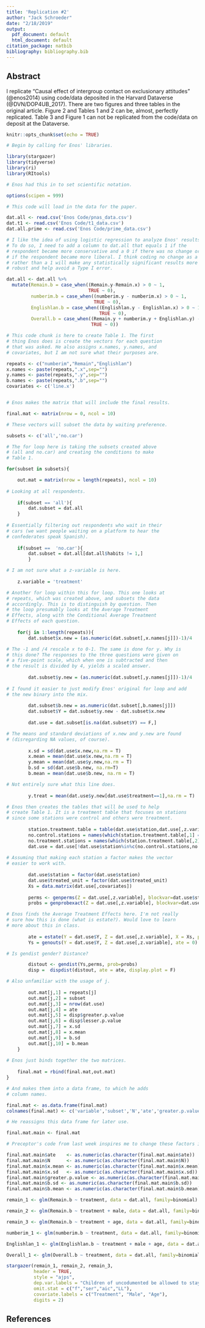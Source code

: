 ```yaml
---
title: 'Replication #2'
author: "Jack Schroeder"
date: "2/18/2019"
output:
  pdf_document: default
  html_document: default
citation_package: natbib
bibliography: bibliography.bib
---
```


## Abstract

I replicate "Causal effect of intergroup contact on exclusionary attitudes" (@enos2014) using code/data deposited in the Harvard Dataverse (@DVN/DOP4UB_2017). There are two figures and three tables in the original article. Figure 2 and Tables 1 and 2 can be, almost, perfectly replicated. Table 3 and Figure 1 can not be replicated from the code/data on deposit at the Dataverse.  

```r
knitr::opts_chunk$set(echo = TRUE)

# Begin by calling for Enos' libraries.

library(stargazer)
library(tidyverse)
library(ri)
library(RItools)

# Enos had this in to set scientific notation.

options(scipen = 999)  

# This code will load in the data for the paper.

dat.all <- read.csv('Enos Code/pnas_data.csv')
dat.t1 <- read.csv('Enos Code/t1_data.csv')
dat.all.prime <- read.csv('Enos Code/prime_data.csv')

```

```r
# I like the idea of using logistic regression to analyze Enos' results.
# To do so, I need to add a column to dat.all that equals 1 if the 
# respondent became more conservative and a 0 if there was no change or
# if the respondent became more liberal. I think coding no change as a 0
# rather than a 1 will make any statistically significant results more
# robust and help avoid a Type I error.

dat.all <- dat.all %>% 
  mutate(Remain.b = case_when((Remain.y-Remain.x) > 0 ~ 1,
                              TRUE ~ 0),
         numberim.b = case_when((numberim.y - numberim.x) > 0 ~ 1,
                                TRUE ~ 0),
         Englishlan.b = case_when((Englishlan.y - Englishlan.x) > 0 ~ 1,
                                  TRUE ~ 0),
         Overall.b = case_when((Remain.y + numberim.y + Englishlan.y) - (Remain.x + numberim.x + Englishlan.x) > 0 ~ 1,
                               TRUE ~ 0))
```

```r

# This code chunk is here to create Table 1. The first 
# thing Enos does is create the vectors for each question
# that was asked. He also assigns x.names, y.names, and 
# covariates, but I am not sure what their purposes are.

repeats <- c("numberim","Remain","Englishlan")
x.names <- paste(repeats,".x",sep="")
y.names <- paste(repeats,".y",sep="")
b.names <- paste(repeats,".b",sep="")
covariates <- c('line.x')


# Enos makes the matrix that will include the final results.

final.mat <- matrix(nrow = 0, ncol = 10)

# These vectors will subset the data by waiting preference.

subsets <- c('all','no.car')

# The for loop here is taking the subsets created above
# (all and no.car) and creating the conditions to make
# Table 1.

for(subset in subsets){

	out.mat = matrix(nrow = length(repeats), ncol = 10)
	
# Looking at all respondents.
	
	if(subset == 'all'){
		dat.subset = dat.all
	}
	
# Essentially filtering out respondents who wait in their
# cars (we want people waiting on a platform to hear the
# confederates speak Spanish).
	
	if(subset ==  'no.car'){
		dat.subset = dat.all[dat.all$habits != 1,]
		}

# I am not sure what a z-variable is here.
	
	z.variable = 'treatment'

# Another for loop within this for loop. This one looks at
# repeats, which was created above, and subsets the data
# accordingly. This is to distinguish by question. Then
# the loop presumably looks at the Average Treatment
# Effects, along with the Conditional Average Treatment
# Effects of each question.
	
	for(j in 1:length(repeats)){
		dat.subset$x.new = (as.numeric(dat.subset[,x.names[j]])-1)/4  

# The -1 and /4 rescale x to 0-1. The same is done for y. Why is
# this done? The responses to the three questions were given on
# a five-point scale, which when one is subtracted and then 
# the result is divided by 4, yields a scaled answer.
		
		dat.subset$y.new = (as.numeric(dat.subset[,y.names[j]])-1)/4
		
# I found it easier to just modify Enos' original for loop and add
# the new binary into the mix.
		
		dat.subset$b.new = as.numeric(dat.subset[,b.names[j]])
		dat.subset$Y = dat.subset$y.new - dat.subset$x.new
		
		dat.use = dat.subset[is.na(dat.subset$Y) == F,]

# The means and standard deviations of x.new and y.new are found
# (disregarding NA values, of course).
		
		x.sd = sd(dat.use$x.new,na.rm = T)
		x.mean = mean(dat.use$x.new,na.rm = T)
		y.mean = mean(dat.use$y.new,na.rm = T)
		b.sd = sd(dat.use$b.new, na.rm=T)
		b.mean = mean(dat.use$b.new, na.rm = T)

# Not entirely sure what this line does.
		
		y.treat = mean(dat.use$y.new[dat.use$treatment==1],na.rm = T)

# Enos then creates the tables that will be used to help
# create Table 1. It is a treatment table that focuses on stations
# since some stations were control and others were treatment.
		
		station.treatment.table = table(dat.use$station,dat.use[,z.variable])
		no.control.stations = names(which(station.treatment.table[,1] == 0))
		no.treatment.stations = names(which(station.treatment.table[,2] == 0))
		dat.use = dat.use[!dat.use$station%in%c(no.control.stations,no.treatment.stations),]
				
# Assuming that making each station a factor makes the vector 
# easier to work with.
		
		dat.use$station = factor(dat.use$station)
		dat.use$treated_unit = factor(dat.use$treated_unit)
		Xs = data.matrix(dat.use[,covariates])
		
		perms <- genperms(Z = dat.use[,z.variable], blockvar=dat.use$station, clustvar=dat.use$treated_unit)
		probs = genprobexact(Z = dat.use[,z.variable], blockvar=dat.use$station, clustvar=dat.use$treated_unit)

# Enos finds the Average Treatment Effects here. I'm not really
# sure how this is done (what is estate?). Would love to learn
# more about this in class.
		
		ate = estate(Y = dat.use$Y, Z = dat.use[,z.variable], X = Xs, prob = probs)
		Ys = genouts(Y = dat.use$Y, Z = dat.use[,z.variable], ate = 0)

# Is gendist gender? Distance?

		distout <- gendist(Ys,perms, prob=probs)
		disp =	dispdist(distout, ate = ate, display.plot = F)

# Also unfamiliar with the usage of j.
		
		out.mat[j,1] = repeats[j]
		out.mat[j,2] = subset
		out.mat[j,3] = nrow(dat.use)
		out.mat[j,4] = ate
		out.mat[j,5] = disp$greater.p.value
		out.mat[j,6] = disp$lesser.p.value
		out.mat[j,7] = x.sd
		out.mat[j,8] = x.mean
		out.mat[j,9] = b.sd
		out.mat[j,10] = b.mean
	}
	
# Enos just binds together the two matrices.
	
	final.mat = rbind(final.mat,out.mat)
}

# And makes them into a data frame, to which he adds
# column names.

final.mat <- as.data.frame(final.mat)
colnames(final.mat) <- c('variable','subset','N','ate','greater.p.value','lesser.p.value','x.sd','x.mean', 'b.sd', 'b.mean')

# He reassigns this data frame for later use.

final.mat.main <- final.mat
```

```r
# Preceptor's code from last week inspires me to change these factors into numerics.

final.mat.main$ate    <- as.numeric(as.character(final.mat.main$ate)) 
final.mat.main$N      <- as.numeric(as.character(final.mat.main$N)) 
final.mat.main$x.mean <- as.numeric(as.character(final.mat.main$x.mean)) 
final.mat.main$x.sd   <- as.numeric(as.character(final.mat.main$x.sd)) 
final.mat.main$greater.p.value <- as.numeric(as.character(final.mat.main$greater.p.value)) 
final.mat.main$b.sd <- as.numeric(as.character(final.mat.main$b.sd))
final.mat.main$b.mean <- as.numeric(as.character(final.mat.main$b.mean))

remain_1 <- glm(Remain.b ~ treatment, data = dat.all, family=binomial)

remain_2 <- glm(Remain.b ~ treatment + male, data = dat.all, family=binomial)

remain_3 <- glm(Remain.b ~ treatment + age, data = dat.all, family=binomial)

numberim_1 <- glm(numberim.b ~ treatment, data = dat.all, family=binomial)

Englishlan_1 <- glm(Englishlan.b ~ treatment + male + age, data = dat.all, family=binomial)

Overall_1 <- glm(Overall.b ~ treatment, data = dat.all, family=binomial)


```

```r
stargazer(remain_1, remain_2, remain_3,
          header = TRUE,
          style = "ajps",
          dep.var.labels = "Children of uncodumented be allowed to stay?",
          omit.stat = c("f","ser","aic","LL"),
          covariate.labels = c("Treatment", "Male", "Age"),
          digits = 2)
```


## References